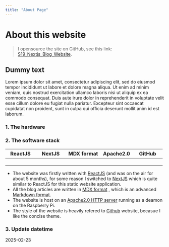 ```yaml
---
title: "About Page"
---
```


# About this website

> I opensource the site on GitHub, see this link: [S19_Nextjs_Blog_Website](https://github.com/ArthurQiangLi/S19_Nextjs_Blog_Website).

## Dummy text
Lorem ipsum dolor sit amet, consectetur adipiscing elit, sed do eiusmod tempor incididunt ut labore et dolore magna aliqua. Ut enim ad minim veniam, quis nostrud exercitation ullamco laboris nisi ut aliquip ex ea commodo consequat. Duis aute irure dolor in reprehenderit in voluptate velit esse cillum dolore eu fugiat nulla pariatur. Excepteur sint occaecat cupidatat non proident, sunt in culpa qui officia deserunt mollit anim id est laborum.

### 1. The hardware

### 2. The software stack
| ReactJS | NextJS | MDX format | Apache2.0  | GitHub |
| :---: | :---: | :---: | :---: | :---: |
| <Figure  src="/about-page/react.png"  width="100px"/> | <Figure  src="/about-page/next.svg"  width="100px"/> | <Figure  src="/about-page/mdx.png"  width="100px"/> | <Figure  src="/about-page/apache2.png"  width="150px"/> | <Figure  src="/about-page/github.png"  width="150px"/> |

- The website was firstly written with [ReactJS](https://react.dev/) (and was on the air for about 5 months), for some reason I switched to [NextJS](https://nextjs.org/) which is quite similar to ReactJS for this static website application. 
- All the blog articles are written in [MDX format](https://mdxjs.com/) , which is an advanced [Markdown format](https://www.markdownguide.org/). 
- The website is host on an [Apache2.0 HTTP server](https://httpd.apache.org/) running as a deamon on the Raspberry Pi.
- The style of the website is heavily refered to [Github](https://github.com/ArthurQiangLi) website, becasue I like the concise theme. 

### 3. Update datetime
2025-02-23